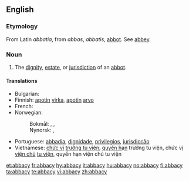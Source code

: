 ==English==

===Etymology===
From Latin ''abbatia'', from ''abbas'', ''abbatis'', [[abbot]]. See [[abbey]].

===Noun===
{{en-noun|abbacies}}

# The [[dignity]], [[estate]], or [[jurisdiction]] of an [[abbot]].

====Translations====
{{trans-top|dignity, estate, or jurisdiction of an abbot}}
* Bulgarian: {{t|bg|абатство|n|tr=abátstvo|sc=Cyrl}}
* Finnish: [[apotti|apotin]] [[virka]], [[apotti|apotin]] [[arvo]]
* French: {{t+|fr|abbatiat|m}}
* Norwegian:
*: Bokmål: {{t|no|abbeddømme}}, {{t|no|abbedgjeld}}, {{t-|no|abbedverdighet}}
*: Nynorsk: {{t|nn|abbeddømme|xs=Norwegian Nynorsk}}, {{t|nn|abbedgjeld|xs=Norwegian Nynorsk}}
{{trans-mid}}
* Portuguese: [[abbadia]], [[dignidade]], [[privilegios]], [[jurisdicção]]
* Vietnamese: [[chức vị]] [[trưởng tu viện]], [[quyền hạn]] trưởng tu viện, chức vị [[viện chủ]] [[tu viện]], quyền hạn viện chủ tu viện
{{trans-bottom}}

[[et:abbacy]]
[[fr:abbacy]]
[[hy:abbacy]]
[[it:abbacy]]
[[hu:abbacy]]
[[no:abbacy]]
[[fi:abbacy]]
[[ta:abbacy]]
[[te:abbacy]]
[[vi:abbacy]]
[[zh:abbacy]]